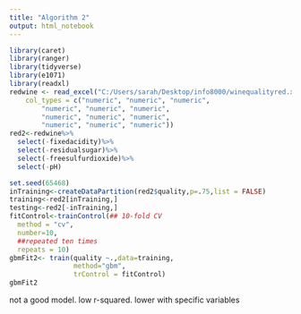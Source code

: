 ```yaml
---
title: "Algorithm 2"
output: html_notebook
---
```



```r
library(caret)
library(ranger)
library(tidyverse)
library(e1071)
library(readxl)
redwine <- read_excel("C:/Users/sarah/Desktop/info8000/winequalityred.xlsx", 
    col_types = c("numeric", "numeric", "numeric", 
        "numeric", "numeric", "numeric", 
        "numeric", "numeric", "numeric", 
        "numeric", "numeric", "numeric"))
red2<-redwine%>%
  select(-fixedacidity)%>%
  select(-residualsugar)%>%
  select(-freesulfurdioxide)%>%
  select(-pH)

set.seed(65468)
inTraining<-createDataPartition(red2$quality,p=.75,list = FALSE)
training<-red2[inTraining,]
testing<-red2[-inTraining,]
fitControl<-trainControl(## 10-fold CV
  method = "cv",
  number=10,
  ##repeated ten times
  repeats = 10)
gbmFit2<- train(quality ~.,data=training,
                method="gbm",
                trControl = fitControl)
gbmFit2
```
not a good model. low r-squared. lower with specific variables
